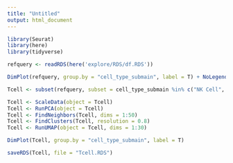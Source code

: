 ```yaml
---
title: "Untitled"
output: html_document
---
```

```r
library(Seurat)
library(here)
library(tidyverse)
```

```r
refquery <- readRDS(here('explore/RDS/df.RDS'))
```

```r
DimPlot(refquery, group.by = "cell_type_submain", label = T) + NoLegend()
```

```r
Tcell <- subset(refquery, subset = cell_type_submain %in% c("NK Cell", "CD8 Tcell", "CD4 Tcell"))
```

```r
Tcell <- ScaleData(object = Tcell)
Tcell <- RunPCA(object = Tcell)
Tcell <- FindNeighbors(Tcell, dims = 1:50)
Tcell <- FindClusters(Tcell, resolution = 0.8)
Tcell <- RunUMAP(object = Tcell, dims = 1:30)
```


```r
DimPlot(Tcell, group.by = "cell_type_submain", label = T)
```

```r
saveRDS(Tcell, file = "Tcell.RDS")
```






